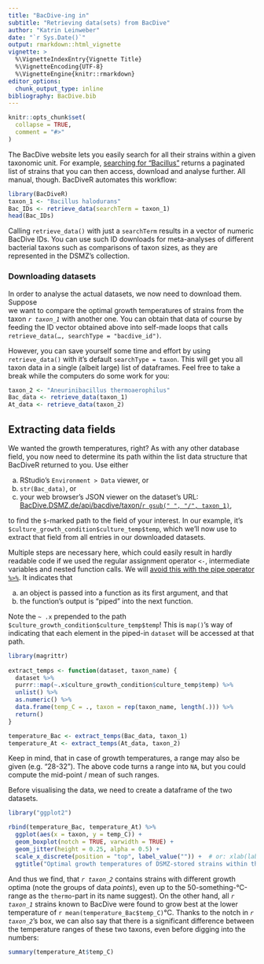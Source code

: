 ```yaml
---
title: "BacDive-ing in"
subtitle: "Retrieving data(sets) from BacDive"
author: "Katrin Leinweber"
date: "`r Sys.Date()`"
output: rmarkdown::html_vignette
vignette: >
  %\VignetteIndexEntry{Vignette Title}
  %\VignetteEncoding{UTF-8}
  %\VignetteEngine{knitr::rmarkdown}
editor_options: 
  chunk_output_type: inline
bibliography: BacDive.bib
---
```


```r
knitr::opts_chunk$set(
  collapse = TRUE,
  comment = "#>"
)
```

The BacDive website lets you easily search for all their strains within a 
given taxonomic unit. For example, [searching for "Bacillus"][Bac-search] 
returns a paginated list of strains that you can then access, download and analyse further. All manual, though. BacDiveR automates this workflow:

[Bac-search]: https://bacdive.dsmz.de/index.php?search=Bacillus

```r
library(BacDiveR)
taxon_1 <- "Bacillus halodurans"
Bac_IDs <- retrieve_data(searchTerm = taxon_1) 
head(Bac_IDs) 
```

Calling `retrieve_data()` with just a `searchTerm` results in a vector of 
numeric BacDive IDs. You can use such ID downloads for meta-analyses of different 
bacterial taxons such as comparisons of taxon sizes, as they are represented in 
the DSMZ's collection.

### Downloading datasets

In order to analyse the actual datasets, we now need to download them. Suppose  
we want to compare the optimal growth temperatures of strains from the taxon
*`r taxon_1`* with another one. You can obtain that data of course by feeding 
the ID vector obtained above into self-made loops that calls `retrieve_data(…, searchType = "bacdive_id")`.

However, you can save yourself some time and effort by using `retrieve_data()` 
with it's default `searchType = taxon`. This will get you all taxon data in a single (albeit
large) list of dataframes. Feel free to take a break while the computers
do some work for you:

```r
taxon_2 <- "Aneurinibacillus thermoaerophilus"
Bac_data <- retrieve_data(taxon_1)
At_data <- retrieve_data(taxon_2)
```


## Extracting data fields

We wanted the growth temperatures, right? As with any other database field, you 
now need to determine its path within the list data structure that BacDiveR 
returned to you. Use either

a) RStudio's `Environment > Data` viewer, or
a) `str(Bac_data)`, or
a) your web browser's JSON viewer on the dataset's URL: [BacDive.DSMZ.de/api/bacdive/taxon/`r gsub(" ", "/", taxon_1)`](https://bacdive.dsmz.de/api/bacdive/taxon/`r gsub(" ", "/", taxon_1)`),

to find the `$`-marked path to the field of your interest. In our example, it's `$culture_growth_condition$culture_temp$temp`, which we'll now use to extract that field from all entries in our downloaded datasets.

Multiple steps are necessary here, which could easily result in hardly readable code if we used the regular assignment operator `<-`, intermediate variables and nested function calls. We will [avoid this with the pipe operator `%>%`][magrittr]. It indicates that 

a) an object is passed into a function as its first argument, and that
a) the function's output is "piped" into the next function.

Note the ` ~ .x` prepended to the path `$culture_growth_condition$culture_temp$temp`! This is `map()`'s way of indicating that each element in the piped-in `dataset` will be accessed at that path.

```r
library(magrittr) 
 
extract_temps <- function(dataset, taxon_name) {
  dataset %>%
  purrr::map(~.x$culture_growth_condition$culture_temp$temp) %>%
  unlist() %>%
  as.numeric() %>%
  data.frame(temp_C = ., taxon = rep(taxon_name, length(.))) %>%
  return()
}

temperature_Bac <- extract_temps(Bac_data, taxon_1) 
temperature_At <- extract_temps(At_data, taxon_2) 
``` 

Keep in mind, that in case of growth temperatures, a range may also be given 
(e.g. "28-32"). The above code turns a range into `NA`, but you could compute 
the mid-point / mean of such ranges. 

Before visualising the data, we need to create a dataframe of the two datasets.

```r
library("ggplot2")

rbind(temperature_Bac, temperature_At) %>% 
  ggplot(aes(x = taxon, y = temp_C)) +
  geom_boxplot(notch = TRUE, varwidth = TRUE) +
  geom_jitter(height = 0.25, alpha = 0.5) +
  scale_x_discrete(position = "top", label_value("")) +  # or: xlab(label = NULL)
  ggtitle("Optimal growth temperatures of DSMZ-stored strains within the taxons:")
```

And thus we find, that *`r taxon_2`* contains strains with different growth optima (note the groups of data _points_), even up to the 50-something-°C-range as the `thermo`-part in its name suggest). On the other hand, all *`r taxon_1`* strains known to BacDive were found to grow best at the lower temperature of `r mean(temperature_Bac$temp_C)`°C. Thanks to the notch in *`r taxon_2`*'s box, we can also say that there is a significant difference between the temperature ranges of these two taxons, even before digging into the numbers:

```r
summary(temperature_At$temp_C)
```

[magrittr]: https://cran.r-project.org/package=magrittr
